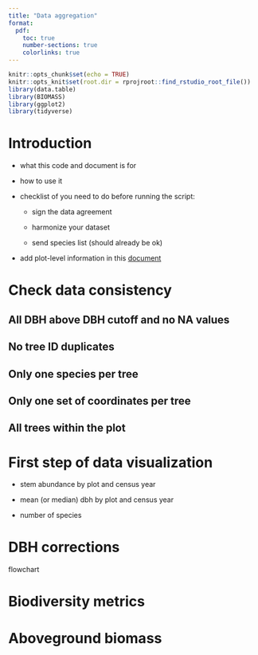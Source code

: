 ```yaml
---
title: "Data aggregation"
format:
  pdf:
    toc: true
    number-sections: true
    colorlinks: true
---
```


```r
knitr::opts_chunk$set(echo = TRUE)
knitr::opts_knit$set(root.dir = rprojroot::find_rstudio_root_file())
library(data.table)
library(BIOMASS)
library(ggplot2)
library(tidyverse)
```

# Introduction

-   what this code and document is for

-   how to use it

-   checklist of you need to do before running the script:

    -   sign the data agreement

    -   harmonize your dataset

    - send species list (should already be ok)

-   add plot-level information in this [document](google doc)

# Check data consistency

## All DBH above DBH cutoff and no NA values

## No tree ID duplicates

## Only one species per tree

## Only one set of coordinates per tree

## All trees within the plot


# First step of data visualization

- stem abundance by plot and census year

- mean (or median) dbh by plot and census year

- number of species

# DBH corrections

flowchart

# Biodiversity metrics

# Aboveground biomass




